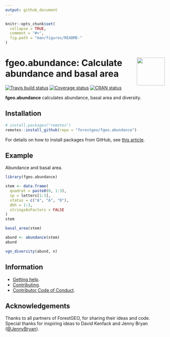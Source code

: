 ```yaml
---
output: github_document
---
```


<!-- README.md is generated from README.Rmd. Please edit that file -->

```r
knitr::opts_chunk$set(
  collapse = TRUE,
  comment = "#>",
  fig.path = "man/figures/README-"
)
```

# <img src="https://i.imgur.com/m8FNhQR.png" align="right" height=88 /> fgeo.abundance: Calculate abundance and basal area

  [![Travis build status](https://travis-ci.org/forestgeo/fgeo.abundance.svg?branch=master)](https://travis-ci.org/forestgeo/fgeo.abundance)
  [![Coverage status](https://codecov.io/gh/forestgeo/fgeo.abundance/branch/master/graph/badge.svg)](https://codecov.io/github/forestgeo/fgeo.abundance?branch=master)
  [![CRAN status](http://www.r-pkg.org/badges/version/fgeo.abundance)](https://cran.r-project.org/package=fgeo.abundance)

__fgeo.abundance__ calculates abundance, basal area and diversity.

## Installation  

```R
# install.packages("remotes")
remotes::install_github(repo = "forestgeo/fgeo.abundance")
```

For details on how to install packages from GitHub, see [this article](https://goo.gl/dQKEeg).

## Example

Abundance and basal area.

```r
library(fgeo.abundance)

stem <- data.frame(
  quadrat = paste0(0, 1:3),
  sp = letters[1:3],
  status = c("A", "A", "D"),
  dbh = 1:3,
  stringsAsFactors = FALSE
)
stem

basal_area(stem)

abund <- abundance(stem)
abund

vgn_diversity(abund, n)
```

## Information

* [Getting help](SUPPORT.md).
* [Contributing](CONTRIBUTING.md).
* [Contributor Code of Conduct](CODE_OF_CONDUCT.md).

## Acknowledgements

Thanks to all partners of ForestGEO, for sharing their ideas and code. Special 
thanks for inspiring ideas to David Kenfack and Jenny Bryan ([\@JennyBryan](https://twitter.com/JennyBryan)).
